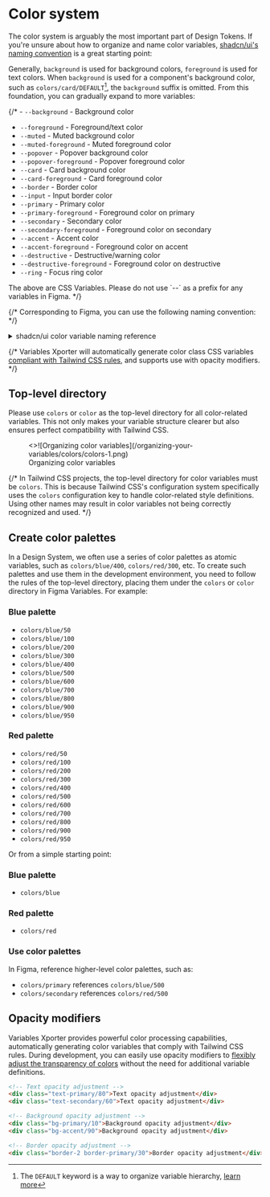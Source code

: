 
# Color system

The color system is arguably the most important part of Design Tokens. If you're unsure about how to organize and name color variables, [shadcn/ui's naming convention](https://ui.shadcn.com/docs/theming#convention) is a great starting point:

Generally, `background` is used for background colors, `foreground` is used for text colors. When `background` is used for a component's background color, such as `colors/card/DEFAULT`[^1], the `background` suffix is omitted. From this foundation, you can gradually expand to more variables:

{/* - `--background` - Background color
- `--foreground` - Foreground/text color
- `--muted` - Muted background color
- `--muted-foreground` - Muted foreground color
- `--popover` - Popover background color
- `--popover-foreground` - Popover foreground color
- `--card` - Card background color
- `--card-foreground` - Card foreground color
- `--border` - Border color
- `--input` - Input border color
- `--primary` - Primary color
- `--primary-foreground` - Foreground color on primary
- `--secondary` - Secondary color
- `--secondary-foreground` - Foreground color on secondary
- `--accent` - Accent color
- `--accent-foreground` - Foreground color on accent
- `--destructive` - Destructive/warning color
- `--destructive-foreground` - Foreground color on destructive
- `--ring` - Focus ring color

<Callout type="warning" emoji="⚠️">
  The above are CSS Variables. Please do not use `--` as a prefix for any variables in Figma.
</Callout> */}

{/* Corresponding to Figma, you can use the following naming convention: */}

<details>
  {/* prettier-ignore */}
  <summary>shadcn/ui color variable naming reference</summary>
- `colors/background/DEFAULT` - Main page background color
- `colors/foreground/DEFAULT` - Main text color
- `colors/muted/DEFAULT` - Secondary background color, used for subtle visual hierarchy
- `colors/muted/foreground` - Secondary text color, used for auxiliary information
- `colors/popover/DEFAULT` - Popover background color, ensure proper distinction from main background
- `colors/popover/foreground` - Popover text color
- `colors/card/DEFAULT` - Card background color, used for content blocks
- `colors/card/foreground` - Text color within cards
- `colors/border/DEFAULT` - Border color, used to separate visual elements
- `colors/input/DEFAULT` - Input field border color
- `colors/primary/DEFAULT` - Brand primary color, used for main buttons and key elements
- `colors/primary/foreground` - Text color on primary color
- `colors/secondary/DEFAULT` - Brand secondary color, used for secondary actions and interface elements
- `colors/secondary/foreground` - Text color on secondary color
- `colors/accent/DEFAULT` - Accent color, used to highlight specific elements
- `colors/accent/foreground` - Text color on accent color
- `colors/destructive/DEFAULT` - Warning color, used for dangerous actions and error notifications
- `colors/destructive/foreground` - Text color on warning color
- `colors/ring/DEFAULT` - Focus ring color, used for interaction feedback
</details>


{/* <Callout type="info" emoji="💡">
  Variables Xporter will automatically generate color class CSS variables [compliant with Tailwind CSS rules](https://tailwindcss.com/docs/customizing-colors#using-css-variables), and supports use with opacity modifiers.
</Callout> */}

## Top-level directory

Please use `colors` or `color` as the top-level directory for all color-related variables. This not only makes your variable structure clearer but also ensures perfect compatibility with Tailwind CSS.

<figure className="mt-6">
  <>![Organizing color variables](/organizing-your-variables/colors/colors-1.png)</>
  <figcaption>
    Organizing color variables
  </figcaption>
</figure>

{/* <Callout type="error" emoji="🚨">
  In Tailwind CSS projects, the top-level directory for color variables must be `colors`. This is because Tailwind CSS's configuration system specifically uses the `colors` configuration key to handle color-related style definitions. Using other names may result in color variables not being correctly recognized and used.
</Callout> */}

## Create color palettes

In a Design System, we often use a series of color palettes as atomic variables, such as `colors/blue/400`, `colors/red/300`, etc. To create such palettes and use them in the development environment, you need to follow the rules of the top-level directory, placing them under the `colors` or `color` directory in Figma Variables. For example:

### Blue palette

- `colors/blue/50`
- `colors/blue/100`
- `colors/blue/200`
- `colors/blue/300`
- `colors/blue/400`
- `colors/blue/500`
- `colors/blue/600`
- `colors/blue/700`
- `colors/blue/800`
- `colors/blue/900`
- `colors/blue/950`

### Red palette

- `colors/red/50`
- `colors/red/100`
- `colors/red/200`
- `colors/red/300`
- `colors/red/400`
- `colors/red/500`
- `colors/red/600`
- `colors/red/700`
- `colors/red/800`
- `colors/red/900`
- `colors/red/950`

Or from a simple starting point:

### Blue palette
- `colors/blue`

### Red palette
- `colors/red`

### Use color palettes

In Figma, reference higher-level color palettes, such as:

- `colors/primary` references `colors/blue/500`
- `colors/secondary` references `colors/red/500`


## Opacity modifiers

Variables Xporter provides powerful color processing capabilities, automatically generating color variables that comply with Tailwind CSS rules. During development, you can easily use opacity modifiers to [flexibly adjust the transparency of colors](https://tailwindcss.com/docs/colors#adjusting-opacity) without the need for additional variable definitions.


  ```html
  <!-- Text opacity adjustment -->
  <div class="text-primary/80">Text opacity adjustment</div>
  <div class="text-secondary/60">Text opacity adjustment</div>

  <!-- Background opacity adjustment -->
  <div class="bg-primary/10">Background opacity adjustment</div>
  <div class="bg-accent/90">Background opacity adjustment</div>

  <!-- Border opacity adjustment -->
  <div class="border-2 border-primary/30">Border opacity adjustment</div>
  ```

[^1]: The `DEFAULT` keyword is a way to organize variable hierarchy, [learn more](/docs/organizing-your-variables/principles#use-default-value)
